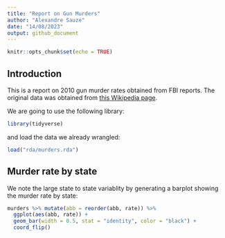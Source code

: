 ```yaml
---
title: "Report on Gun Murders"
author: "Alexandre Sauze"
date: "14/08/2023"
output: github_document
---
```


```r
knitr::opts_chunk$set(echo = TRUE)
```

## Introduction

This is a report on 2010 gun murder rates obtained from FBI reports. The original data was obtained from [this Wikipedia page](https://en.wikipedia.org/wiki/Murder_in_the_United_States_by_state).

We are going to use the following library:

```r
library(tidyverse)
```

and load the data we already wrangled:

```r
load("rda/murders.rda")
```


## Murder rate by state

We note the large state to state variablity by generating a barplot showing the murder rate by state:

```r
murders %>% mutate(abb = reorder(abb, rate)) %>%
  ggplot(aes(abb, rate)) +
  geom_bar(width = 0.5, stat = "identity", color = "black") +
  coord_flip()
```